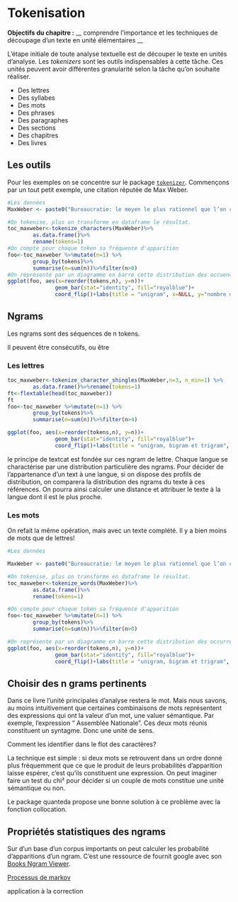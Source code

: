 # Tokenisation

**Objectifs du chapitre :** __ comprendre l'importance et les techniques de découpage d'un texte en unité élémentaires __

L'étape initiale de toute analyse textuelle est de découper le texte en unités d'analyse. Les _tokenizers_ sont les outils indispensables à cette tâche. Ces unités peuvent avoir différentes granularité selon la tâche qu'on souhaite réaliser. 

 * Des lettres
 * Des syllabes
 * Des mots
 * Des phrases
 * Des paragraphes
 * Des sections
 * Des chapitres
 * Des livres

## Les outils

Pour les exemples on se concentre sur le package [`tokenizer`](https://cran.r-project.org/web/packages/tokenizers/vignettes/introduction-to-tokenizers.html). Commençons par un tout petit exemple, une citation réputée de Max Weber. 



```r
#Les données
MaxWeber <- paste0("Bureaucratie: le moyen le plus rationnel que l’on connaisse pour exercer un contrôle impératif sur des êtres humains. la bureaucratie est une forme d'organisation générale caractérisée par la prépondérance des règles et de procédures qui sont appliquées de façon impersonnelle par des agents spécialisés. Ces agents appliquent les règles sans discuter des objectifs ou des raisons qui les fondent. Ils doivent faire preuve de neutralité et oublier leurs propres intérêts personnels au profit de l’intérêt général")

#On tokenise, plus on transforme en dataframe le résultat.
toc_maxweber<-tokenize_characters(MaxWeber)%>%
        as.data.frame()%>%
        rename(tokens=1)
#On compte pour chaque token sa fréquence d'apparition
foo<-toc_maxweber %>%mutate(n=1) %>% 
        group_by(tokens)%>% 
        summarise(n=sum(n))%>%filter(n>0)
#On représente par un diagramme en barre cette distribution des occuences d'apparition, en classant les tokens par fréquence
ggplot(foo, aes(x=reorder(tokens,n), y=n))+
               geom_bar(stat="identity", fill="royalblue")+
               coord_flip()+labs(title = "unigram", x=NULL, y="nombre d'occurences", caption =" 'Bureaucratie: le moyen le plus rationnel que l’on connaisse pour exercer un contrôle impératif sur des êtres humains' ")
```


## Ngrams

Les ngrams sont des séquences de n tokens.

Il peuvent être consécutifs, ou être 

### Les lettres

```r
toc_maxweber<-tokenize_character_shingles(MaxWeber,n=3, n_min=1) %>%
        as.data.frame()%>%rename(tokens=1)
ft<-flextable(head(toc_maxweber))
ft
foo<-toc_maxweber %>%mutate(n=1) %>% 
        group_by(tokens)%>% 
        summarise(n=sum(n))%>%filter(n>4)

ggplot(foo, aes(x=reorder(tokens,n), y=n))+
               geom_bar(stat="identity", fill="royalblue")+
               coord_flip()+labs(title = "unigram, bigram et trigram", x="ngram", y="nombre d'occurences")

```


le principe de textcat est fondée sur ces ngram de lettre. Chaque langue se charactérise par une distribution particulière des ngrams. Pour décider de l'appartenance d'un text à une langue, si on dispose des profils de distribution, on comparera la distribution des ngrams du texte à ces références. On pourra ainsi calculer une distance et attribuer le texte à la langue dont il est le plus proche.

### Les mots


On refait la même opération, mais avec un texte complété. Il y a bien moins de mots que de lettres!

```r
#Les données

MaxWeber <- paste0("Bureaucratie: le moyen le plus rationnel que l’on connaisse pour exercer un contrôle impératif sur des êtres humains. la bureaucratie est une forme d'organisation générale caractérisée par la prépondérance des règles et de procédures qui sont appliquées de façon impersonnelle par des agents spécialisés. Ces agents appliquent les règles sans discuter des objectifs ou des raisons qui les fondent. Ils doivent faire preuve de neutralité et oublier leurs propres intérêts personnels au profit de l’intérêt général")

#On tokenise, plus on transforme en dataframe le résultat.
toc_maxweber<-tokenize_words(MaxWeber)%>%
        as.data.frame()%>%
        rename(tokens=1)

#On compte pour chaque token sa fréquence d'apparition
foo<-toc_maxweber %>%mutate(n=1) %>% 
        group_by(tokens)%>% 
        summarise(n=sum(n))%>%filter(n>0)

#On représente par un diagramme en barre cette distribution des occurrences, en classant les tokens par fréquence
ggplot(foo, aes(x=reorder(tokens,n), y=n))+
               geom_bar(stat="identity", fill="royalblue")+
               coord_flip()+labs(title = "unigram, bigram et trigram", x="ngram", y="nombre d'occurences", caption =" 'Bureaucratie: le moyen le plus rationnel que l’on connaisse pour exercer un contrôle impératif sur des êtres humains' ")
```

## Choisir des n grams pertinents

Dans ce livre l'unité principales d'analyse restera le mot. Mais nous savons, au moins intuitivement que certaines combinaisons de mots représentent des expressions qui ont la valeur d'un mot, une valuer sémantique. Par exemple, l'expression " Assemblée Nationale". Ces deux mots réunis constituent un syntagme. Donc une unité de sens.

Comment les identifier dans le flot des caractères? 

La technique est simple : si deux mots se retrouvent dans un ordre donné plus fréquemment que ce que le produit de leurs probabilités d'apparition laisse espérer, c'est qu'ils constituent une expression. On peut imaginer faire un test du chi² pour décider si un couple de mots constitue une unité sémantique ou non. 

Le package quanteda propose une bonne solution à ce problème avec la fonction collocation.

## Propriétés statistiques des ngrams

Sur d'un base d'un corpus importants on peut calculer les probabilité d'apparitions d'un ngram. C'est une ressource de fournit google
 avec son [Books Ngram Viewer](https://books.google.com/ngrams/).
 
 
[Processus de markov](https://fr.wikipedia.org/wiki/N-gramme)

application à la correction
